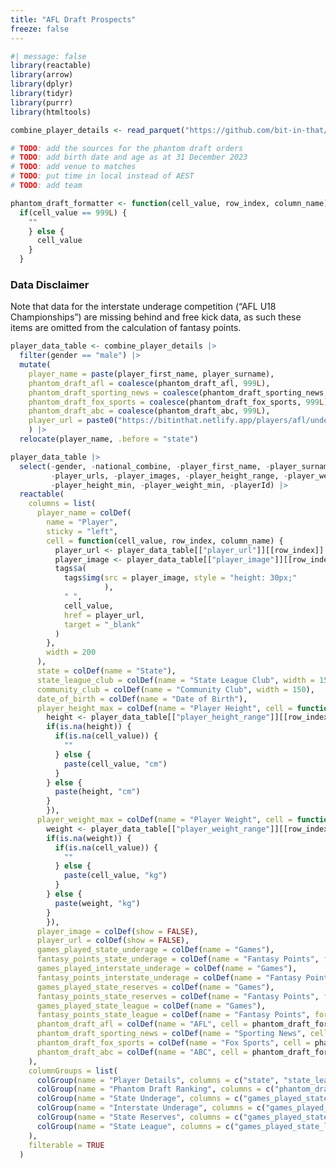 ```yaml
---
title: "AFL Draft Prospects"
freeze: false
---
```


```r
#| message: false
library(reactable)
library(arrow)
library(dplyr)
library(tidyr)
library(purrr)
library(htmltools)

combine_player_details <- read_parquet("https://github.com/bit-in-that/data-automation/raw/main/players/data/processed/combine_player_details.parquet")

# TODO: add the sources for the phantom draft orders
# TODO: add birth date and age as at 31 December 2023
# TODO: add venue to matches
# TODO: put time in local instead of AEST
# TODO: add team

```


```r
phantom_draft_formatter <- function(cell_value, row_index, column_name) {
  if(cell_value == 999L) {
    ""
    } else {
      cell_value
    }
  }
```

::: {.callout-warning}

### Data Disclaimer

Note that data for the interstate underage competition ("AFL U18 Championships") are missing behind and free kick data, as such these items are omitted from the calculation of fantasy points.

:::



```r

player_data_table <- combine_player_details |> 
  filter(gender == "male") |> 
  mutate(
    player_name = paste(player_first_name, player_surname),
    phantom_draft_afl = coalesce(phantom_draft_afl, 999L),
    phantom_draft_sporting_news = coalesce(phantom_draft_sporting_news, 999L),
    phantom_draft_fox_sports = coalesce(phantom_draft_fox_sports, 999L),
    phantom_draft_abc = coalesce(phantom_draft_abc, 999L),
    player_url = paste0("https://bitinthat.netlify.app/players/afl/underage_profiles/", playerId, ".html")
    ) |> 
  relocate(player_name, .before = "state")

player_data_table |> 
  select(-gender, -national_combine, -player_first_name, -player_surname, -playerIds, 
         -player_urls, -player_images, -player_height_range, -player_weight_range, 
         -player_height_min, -player_weight_min, -playerId) |>
  reactable(
    columns = list(
      player_name = colDef(
        name = "Player",
        sticky = "left",
        cell = function(cell_value, row_index, column_name) {
          player_url <- player_data_table[["player_url"]][[row_index]]
          player_image <- player_data_table[["player_image"]][[row_index]]
          tags$a(
            tags$img(src = player_image, style = "height: 30px;"
                     ),
            " ",
            cell_value,
            href = player_url,
            target = "_blank"
          )
        },
        width = 200
      ),
      state = colDef(name = "State"),
      state_league_club = colDef(name = "State League Club", width = 150),
      community_club = colDef(name = "Community Club", width = 150),
      date_of_birth = colDef(name = "Date of Birth"),
      player_height_max = colDef(name = "Player Height", cell = function(cell_value, row_index, column_name) {
        height <- player_data_table[["player_height_range"]][[row_index]]
        if(is.na(height)) {
          if(is.na(cell_value)) {
            ""
          } else {
            paste(cell_value, "cm")
          }
        } else {
          paste(height, "cm")
        }
        }),
      player_weight_max = colDef(name = "Player Weight", cell = function(cell_value, row_index, column_name) {
        weight <- player_data_table[["player_weight_range"]][[row_index]]
        if(is.na(weight)) {
          if(is.na(cell_value)) {
            ""
          } else {
            paste(cell_value, "kg")
          }
        } else {
          paste(weight, "kg")
        }
        }),
      player_image = colDef(show = FALSE),
      player_url = colDef(show = FALSE),
      games_played_state_underage = colDef(name = "Games"),
      fantasy_points_state_underage = colDef(name = "Fantasy Points", format = colFormat(digits = 1)),
      games_played_interstate_underage = colDef(name = "Games"),
      fantasy_points_interstate_underage = colDef(name = "Fantasy Points", format = colFormat(digits = 1)),
      games_played_state_reserves = colDef(name = "Games"),
      fantasy_points_state_reserves = colDef(name = "Fantasy Points", format = colFormat(digits = 1)),
      games_played_state_league = colDef(name = "Games"),
      fantasy_points_state_league = colDef(name = "Fantasy Points", format = colFormat(digits = 1)),
      phantom_draft_afl = colDef(name = "AFL", cell = phantom_draft_formatter),
      phantom_draft_sporting_news = colDef(name = "Sporting News", cell = phantom_draft_formatter),
      phantom_draft_fox_sports = colDef(name = "Fox Sports", cell = phantom_draft_formatter),
      phantom_draft_abc = colDef(name = "ABC", cell = phantom_draft_formatter)
    ),
    columnGroups = list(
      colGroup(name = "Player Details", columns = c("state", "state_league_club", "community_club", "date_of_birth", "player_height_max", "player_weight_max")),
      colGroup(name = "Phantom Draft Ranking", columns = c("phantom_draft_afl", "phantom_draft_sporting_news", "phantom_draft_fox_sports", "phantom_draft_abc")),
      colGroup(name = "State Underage", columns = c("games_played_state_underage", "fantasy_points_state_underage")),
      colGroup(name = "Interstate Underage", columns = c("games_played_interstate_underage", "fantasy_points_interstate_underage")),
      colGroup(name = "State Reserves", columns = c("games_played_state_reserves", "fantasy_points_state_reserves")),
      colGroup(name = "State League", columns = c("games_played_state_league", "fantasy_points_state_league"))
    ),
    filterable = TRUE
  )

```

